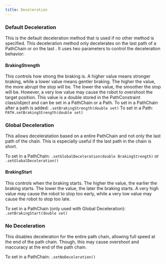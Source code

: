 ```yaml
---
title: Deceleration
---
```


### Default Deceleration
This is the default deceleration method that is used if no other method is specified. This deceleration method only decelerates on the last path of a PathChain or on the last . It uses two parameters to control the deceleration behavior:
#### BrakingStrength
This controls how strong the braking is. A higher value means stronger braking, while a lower value means gentler braking. The higher the value, the more abrupt the stop will be. The lower the value, the smoother the stop will be. However, a very low value may cause the robot to overshoot the target position.
This value is a double stored in the PathConstraint class/object and can be set in a PathChain or a Path.
To set in a PathChain after a path is added: `.setBrakingStrength(double set)`
To set in a Path: `PATH.setBrakingStrength(double set)`

### Global Deceleration
This allows deceleratation based on a entire PathChain and not only the last path of the chain. This is especially useful if the last path in the chain is short.

To set in a PathChain: `.setGlobalDeceleration(double BrakingStrength)` or `.setGlobalDeceleration()`

#### BrakingStart
This controls when the braking starts. The higher the value, the earlier the braking starts. The lower the value, the later the braking starts. A very high value may cause the robot to stop too early, while a very low value may cause the robot to stop too late.

To set in a PathChain (only used with Global Deceleration): `.setBrakingStart(double set)`

### No Deceleration
This disables deceleration for the entire path chain, allowing full speed at the end of the path chain. Though, this may cause overshoot and inaccuracy at the end of the path chain.

To set in a PathChain: `.setNoDeceleration()`

